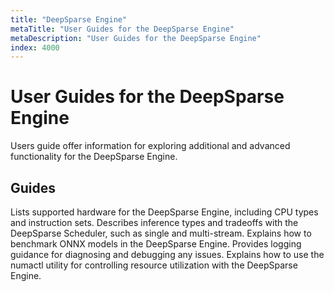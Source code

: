 ```yaml
---
title: "DeepSparse Engine"
metaTitle: "User Guides for the DeepSparse Engine"
metaDescription: "User Guides for the DeepSparse Engine"
index: 4000
---
```


# User Guides for the DeepSparse Engine

Users guide offer information for exploring additional and advanced functionality for the DeepSparse Engine.

## Guides

<LinkCards>
  <LinkCard href="./hardware-support" heading="Supported Hardware">
    Lists supported hardware for the DeepSparse Engine, including CPU types and instruction sets.
  </LinkCard>

  <LinkCard href="./scheduler" heading="Inference Types">
    Describes inference types and tradeoffs with the DeepSparse Scheduler, such as single and multi-stream.
  </LinkCard>

  <LinkCard href="./benchmarking" heading="Benchmarking">
    Explains how to benchmark ONNX models in the DeepSparse Engine.
  </LinkCard>

  <LinkCard href="./diagnostics-debugging" heading="Diagnostics/Debugging">
    Provides logging guidance for diagnosing and debugging any issues.
  </LinkCard>

  <LinkCard href="./numactl-utility" heading="numactl Utility">
    Explains how to use the numactl utility for controlling resource utilization with the DeepSparse Engine.
  </LinkCard>
</LinkCards>
